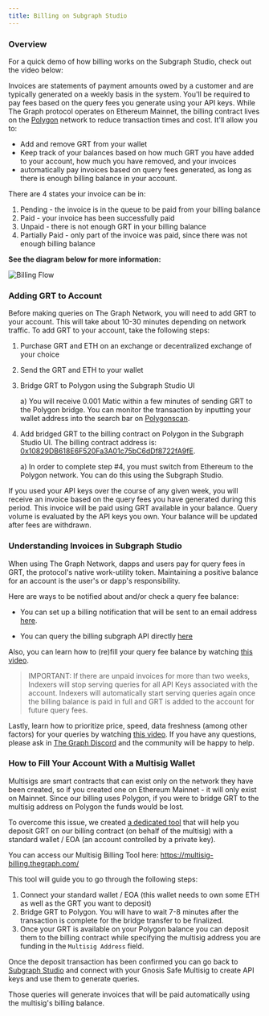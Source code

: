 ```yaml
---
title: Billing on Subgraph Studio
---
```


### Overview

For a quick demo of how billing works on the Subgraph Studio, check out the video below:

<VideoEmbed youtube="UrfIpm-Vlgs" />

Invoices are statements of payment amounts owed by a customer and are typically generated on a weekly basis in the system. You'll be required to pay fees based on the query fees you generate using your API keys. While The Graph protocol operates on Ethereum Mainnet, the billing contract lives on the [Polygon](https://polygon.technology/) network to reduce transaction times and cost. It'll allow you to:

- Add and remove GRT from your wallet
- Keep track of your balances based on how much GRT you have added to your account, how much you have removed, and your invoices
- automatically pay invoices based on query fees generated, as long as there is enough billing balance in your account.

There are 4 states your invoice can be in:

1. Pending - the invoice is in the queue to be paid from your billing balance
2. Paid - your invoice has been successfully paid
3. Unpaid - there is not enough GRT in your billing balance
4. Partially Paid - only part of the invoice was paid, since there was not enough billing balance

**See the diagram below for more information:**

![Billing Flow](/img/billing-flow.png)

### Adding GRT to Account

Before making queries on The Graph Network, you will need to add GRT to your account. This will take about 10-30 minutes depending on network traffic. To add GRT to your account, take the following steps:

1. Purchase GRT and ETH on an exchange or decentralized exchange of your choice
2. Send the GRT and ETH to your wallet
3. Bridge GRT to Polygon using the Subgraph Studio UI

   a) You will receive 0.001 Matic within a few minutes of sending GRT to the Polygon bridge. You can monitor the transaction by inputting your wallet address into the search bar on [Polygonscan](https://polygonscan.com/).

4. Add bridged GRT to the billing contract on Polygon in the Subgraph Studio UI. The billing contract address is: [0x10829DB618E6F520Fa3A01c75bC6dDf8722fA9fE](https://polygonscan.com/address/0x10829DB618E6F520Fa3A01c75bC6dDf8722fA9fE).

   a) In order to complete step #4, you must switch from Ethereum to the Polygon network. You can do this using the Subgraph Studio.

If you used your API keys over the course of any given week, you will receive an invoice based on the query fees you have generated during this period. This invoice will be paid using GRT available in your balance. Query volume is evaluated by the API keys you own. Your balance will be updated after fees are withdrawn.

### Understanding Invoices in Subgraph Studio

When using The Graph Network, dapps and users pay for query fees in GRT, the protocol's native work-utility token. Maintaining a positive balance for an account is the user's or dapp's responsibility.

Here are ways to be notified about and/or check a query fee balance:

- You can set up a billing notification that will be sent to an email address [here](https://thegraph.com/studio/settings/).

- You can query the billing subgraph API directly [here](https://thegraph.com/hosted-service/subgraph/graphprotocol/billing)

Also, you can learn how to (re)fill your query fee balance by watching [this video](https://www.loom.com/share/a81de6ef11d64c62872ea210c58c6af5).

> IMPORTANT: If there are unpaid invoices for more than two weeks, Indexers will stop serving queries for all API Keys associated with the account. Indexers will automatically start serving queries again once the billing balance is paid in full and GRT is added to the account for future query fees.

Lastly, learn how to prioritize price, speed, data freshness (among other factors) for your queries by watching [this video](https://www.loom.com/share/b5fc533e48584cb694017392c80c75e0). If you have any questions, please ask in [The Graph Discord](https://discord.gg/fjDWCTZE) and the community will be happy to help.

### How to Fill Your Account With a Multisig Wallet

Multisigs are smart contracts that can exist only on the network they have been created, so if you created one on Ethereum Mainnet - it will only exist on Mainnet. Since our billing uses Polygon, if you were to bridge GRT to the multisig address on Polygon the funds would be lost.

To overcome this issue, we created [a dedicated tool](https://multisig-billing.thegraph.com/) that will help you deposit GRT on our billing contract (on behalf of the multisig) with a standard wallet / EOA (an account controlled by a private key).

You can access our Multisig Billing Tool here: https://multisig-billing.thegraph.com/

This tool will guide you to go through the following steps:

1. Connect your standard wallet / EOA (this wallet needs to own some ETH as well as the GRT you want to deposit)
2. Bridge GRT to Polygon. You will have to wait 7-8 minutes after the transaction is complete for the bridge transfer to be finalized.
3. Once your GRT is available on your Polygon balance you can deposit them to the billing contract while specifying the multisig address you are funding in the `Multisig Address` field.

Once the deposit transaction has been confirmed you can go back to [Subgraph Studio](https://thegraph.com/studio/) and connect with your Gnosis Safe Multisig to create API keys and use them to generate queries.

Those queries will generate invoices that will be paid automatically using the multisig's billing balance.
